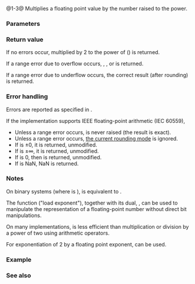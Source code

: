 {{cpp/title|ldexp|ldexpf|ldexpl}}
{{cpp/numeric/math/navbar}}
{{dcl begin}}
{{dcl header|cmath}}
{{dcl rev multi|num=1|dcl1=
float       ldexp ( float num, int exp );
double      ldexp ( double num, int exp );
long double ldexp ( long double num, int exp );
|since2=c++23|dcl2=
constexpr /* floating-point-type */
            ldexp ( /* floating-point-type */ num, int exp );
}}
{{dcl|num=2|since=c++11|notes={{mark constexpr since c++23}}|
float       ldexpf( float num, int exp );
}}
{{dcl|num=3|since=c++11|notes={{mark constexpr since c++23}}|
long double ldexpl( long double num, int exp );
}}
{{dcl h|[[#Notes|Additional overloads]] {{mark since c++11}}}}
{{dcl header|cmath}}
{{dcl|num=A|since=c++11|notes={{mark constexpr since c++23}}|
template&lt; class Integer &gt;
double      ldexp ( Integer num, int exp );
}}
{{dcl end}}

@1-3@ Multiplies a floating point value {{c|num}} by the number {{c|2}} raised to the {{c|exp}} power.{{rev inl|since=c++23| The library provides overloads of {{tt|std::ldexp}} for all cv-unqualified floating-point types as the type of the parameter {{c|num}}.}}

{{rrev|since=c++11|
@A@ Additional overloads are provided for all integer types, which are treated as {{c/core|double}}.
}}

===Parameters===
{{par begin}}
{{par|num|floating-point or integer value}}
{{par|exp|integer value}}
{{par end}}

===Return value===
If no errors occur, {{c|num}} multiplied by 2 to the power of {{c|exp}} ({{math|num&amp;times;2{{su|p=exp}}}}) is returned.

If a range error due to overflow occurs, {{lc|HUGE_VAL|±HUGE_VAL}}, {{tt|±HUGE_VALF}}, or {{tt|±HUGE_VALL}} is returned.

If a range error due to underflow occurs, the correct result (after rounding) is returned.

===Error handling===
Errors are reported as specified in {{lc|math_errhandling}}.

If the implementation supports IEEE floating-point arithmetic (IEC 60559),
* Unless a range error occurs, {{lc|FE_INEXACT}} is never raised (the result is exact).
* Unless a range error occurs, [[cpp/numeric/fenv/FE_round|the current rounding mode]] is ignored.
* If {{c|num}} is ±0, it is returned, unmodified.
* If {{c|num}} is ±∞, it is returned, unmodified.
* If {{c|exp}} is 0, then {{c|num}} is returned, unmodified.
* If {{c|num}} is NaN, NaN is returned.

===Notes===
On binary systems (where {{lc|FLT_RADIX}} is {{c|2}}), {{tt|std::ldexp}} is equivalent to {{lc|std::scalbn}}.

The function {{tt|std::ldexp}} ("load exponent"), together with its dual, {{lc|std::frexp}}, can be used to manipulate the representation of a floating-point number without direct bit manipulations.

On many implementations, {{tt|std::ldexp}} is less efficient than multiplication or division by a power of two using arithmetic operators.

{{cpp/numeric/math/additional integer overload note|ldexp}}

For exponentiation of 2 by a floating point exponent, {{lc|std::exp2}} can be used.

===Example===
{{example
|code=
#include &lt;cerrno&gt;
#include &lt;cfenv&gt;
#include &lt;cmath&gt;
#include &lt;cstring&gt;
#include &lt;iostream&gt;
// #pragma STDC FENV_ACCESS ON

int main()
{
    std::cout
        &lt;&lt; "ldexp(5, 3) = 5 * 8 = " &lt;&lt; std::ldexp(5, 3) &lt;&lt; '\n'
        &lt;&lt; "ldexp(7, -4) = 7 / 16 = " &lt;&lt; std::ldexp(7, -4) &lt;&lt; '\n'
        &lt;&lt; "ldexp(1, -1074) = " &lt;&lt; std::ldexp(1, -1074)
        &lt;&lt; " (minimum positive subnormal float64_t)\n"
        &lt;&lt; "ldexp(nextafter(1,0), 1024) = "
        &lt;&lt; std::ldexp(std::nextafter(1,0), 1024)
        &lt;&lt; " (largest finite float64_t)\n";
    
    // special values
    std::cout &lt;&lt; "ldexp(-0, 10) = " &lt;&lt; std::ldexp(-0.0, 10) &lt;&lt; '\n'
              &lt;&lt; "ldexp(-Inf, -1) = " &lt;&lt; std::ldexp(-INFINITY, -1) &lt;&lt; '\n';
    
    // error handling
    std::feclearexcept(FE_ALL_EXCEPT);
    errno = 0;
    const double inf = std::ldexp(1, 1024);
    const bool is_range_error = errno == ERANGE;
    
    std::cout &lt;&lt; "ldexp(1, 1024) = " &lt;&lt; inf &lt;&lt; '\n';
    if (is_range_error)
        std::cout &lt;&lt; "    errno == ERANGE: " &lt;&lt; std::strerror(ERANGE) &lt;&lt; '\n';
    if (std::fetestexcept(FE_OVERFLOW))
        std::cout &lt;&lt; "    FE_OVERFLOW raised\n";
}
|p=true
|output=
ldexp(5, 3) = 5 * 8 = 40
ldexp(7, -4) = 7 / 16 = 0.4375
ldexp(1, -1074) = 4.94066e-324 (minimum positive subnormal float64_t)
ldexp(nextafter(1,0), 1024) = 1.79769e+308 (largest finite float64_t)
ldexp(-0, 10) = -0
ldexp(-Inf, -1) = -inf
ldexp(1, 1024) = inf
    errno == ERANGE: Numerical result out of range
    FE_OVERFLOW raised
}}

===See also===
{{dsc begin}}
{{dsc inc|cpp/numeric/math/dsc frexp}}
{{dsc inc|cpp/numeric/math/dsc scalbn}}
{{dsc inc|cpp/numeric/math/dsc exp2}}
{{dsc see c|c/numeric/math/ldexp}}
{{dsc end}}

{{langlinks|de|es|fr|it|ja|pt|ru|zh}}